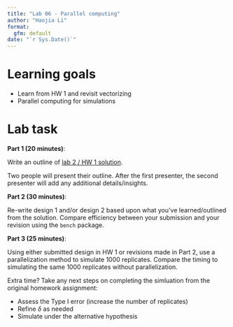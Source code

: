 ```yaml
---
title: "Lab 06 - Parallel computing"
author: "Haojia Li"
format:
  gfm: default
date: "`r Sys.Date()`"
---
```


# Learning goals

* Learn from HW 1 and revisit vectorizing
* Parallel computing for simulations

# Lab task

**Part 1 (20 minutes)**:

Write an outline of [lab 2  / HW 1 solution](https://github.com/UofUEpiBio/PHS7045-advanced-programming-solutions).

Two people will present their outline.  After the first presenter, the second presenter will add any additional details/insights.


**Part 2 (30 minutes)**:

Re-write design 1 and/or design 2 based upon what you've learned/outlined from the solution.  Compare efficiency between your submission and your revision using the `bench` package.


**Part 3 (25 minutes)**:

Using either submitted design in HW 1 or revisions made in Part 2, use a parallelization method to simulate 1000 replicates.  Compare the timing to simulating the same 1000 replicates without parallelization.

Extra time? Take any next steps on completing the simluation from the original homework assignment:

* Assess the Type I error (increase the number of replicates)
* Refine $\delta$ as needed
* Simulate under the alternative hypothesis